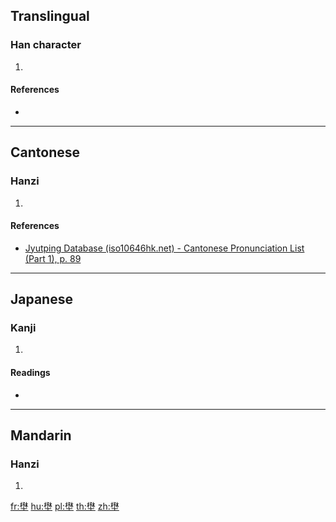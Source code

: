 {{character info/new}}
==Translingual==

===Han character===
{{Han char|rn=32|rad=土|as=13|sn=16|four=|canj=DDG,XDDG|ids=⿱楙土}}

# {{defn|Han|sort=土13}}

====References====
* {{Han ref|kx=0240.170|dkj=05489|dj=0480.030|hdz=10490.130|uh=58C4|ud=22724}}

----

==Cantonese==

===Hanzi===
{{yue-hanzi|jyut=[[je5]]|y=ye5}}

# {{defn|lang=yue|sort=土13}}

====References====
* [http://www.iso10646hk.net/jp/document/download.jsp Jyutping Database (iso10646hk.net) - Cantonese Pronunciation List (Part 1), p. 89]

----

==Japanese==

===Kanji===
{{ja-kanji|grade=|rs=土13}}

# {{defn|lang=ja|sort=土13}}

====Readings====
* {{ja-readings|on=[[や]] (ya)|kun=[[の]] (no)}}

----

==Mandarin==

===Hanzi===
{{cmn-hanzi|pin=[[yě]] ([[ye3]])|wg=yeh<sup>3</sup>}}

# {{defn|lang=cmn|sort=土13}}

[[fr:壄]]
[[hu:壄]]
[[pl:壄]]
[[th:壄]]
[[zh:壄]]